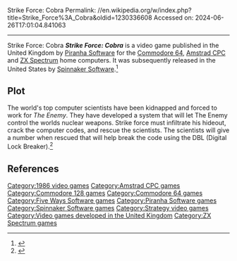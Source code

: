 Strike Force: Cobra
Permalink: //en.wikipedia.org/w/index.php?title=Strike_Force%3A_Cobra&oldid=1230336608
Accessed on: 2024-06-26T17:01:04.841063



------
Strike Force: Cobra
{{Short description|1986 video game}}
{{Infobox video game
| collapsible = 
| state = 
| italic title = 
| title = Strike Force: Cobra
| image = File:Strike_Force_Cobra_Video_Game.jpg
| alt = 
| caption = 
| developer = Five Ways Software Ltd<ref name='crashlabelwithbite'>{{cite magazine |title=A New Label With Bite|magazine=Crash|issue=32|publisher=Newsfield|date=September 1986|page=96|url=https://spectrumcomputing.co.uk/page.php?issue_id=999&page=96|access-date=13 July 2021}}</ref>
| publisher = [[Piranha Software]], [[Spinnaker Software]]
| series = 
| engine = 
| platforms = [[Commodore 64]], [[Amstrad CPC]], [[ZX Spectrum]]
| released = 1986
| genre = Action, Strategy/Tactics
| modes = 
}}
'''''Strike Force: Cobra''''' is a video game published in the United Kingdom by [[Piranha Software]] for the [[Commodore 64]], [[Amstrad CPC]] and [[ZX Spectrum]] home computers. It was subsequently released in the United States by [[Spinnaker Software]].<ref name='pcwspinnaker'>{{cite magazine |title=US for Piranha|magazine=Popular Computing Weekly|issue=47|publisher=Sunshine Publications|date=20 November 1986|page=6|url=https://spectrumcomputing.co.uk/page.php?issue_id=2935&page=6|access-date=22 July 2021}}</ref>

==Plot==
The world's top computer scientists have been kidnapped and forced to work for ''The Enemy''. They have developed a system that will let The Enemy control the worlds nuclear weapons. Strike force must infiltrate his hideout, crack the computer codes, and rescue the scientists. The scientists will give a number when rescued that will help break the code using the DBL (Digital Lock Breaker).<ref>{{cite web|title=Strike Force: Cobra for Amstrad CPC (1986) - MobyGames|url=http://www.mobygames.com/game/strike-force-cobra|website=MobyGames|accessdate=22 August 2016}}</ref>

{{Video game reviews
| award1Pub = ''Your Sinclair''
| award1 = YS Megagame<ref>Game review, Your Sinclair magazine, [[Dennis Publishing]], issue 11, November 1986, page 36</ref>
}}

==References==
{{reflist}}

[[Category:1986 video games]]
[[Category:Amstrad CPC games]]
[[Category:Commodore 128 games]]
[[Category:Commodore 64 games]]
[[Category:Five Ways Software games]]
[[Category:Piranha Software games]]
[[Category:Spinnaker Software games]]
[[Category:Strategy video games]]
[[Category:Video games developed in the United Kingdom]]
[[Category:ZX Spectrum games]]


{{action-videogame-stub}}
